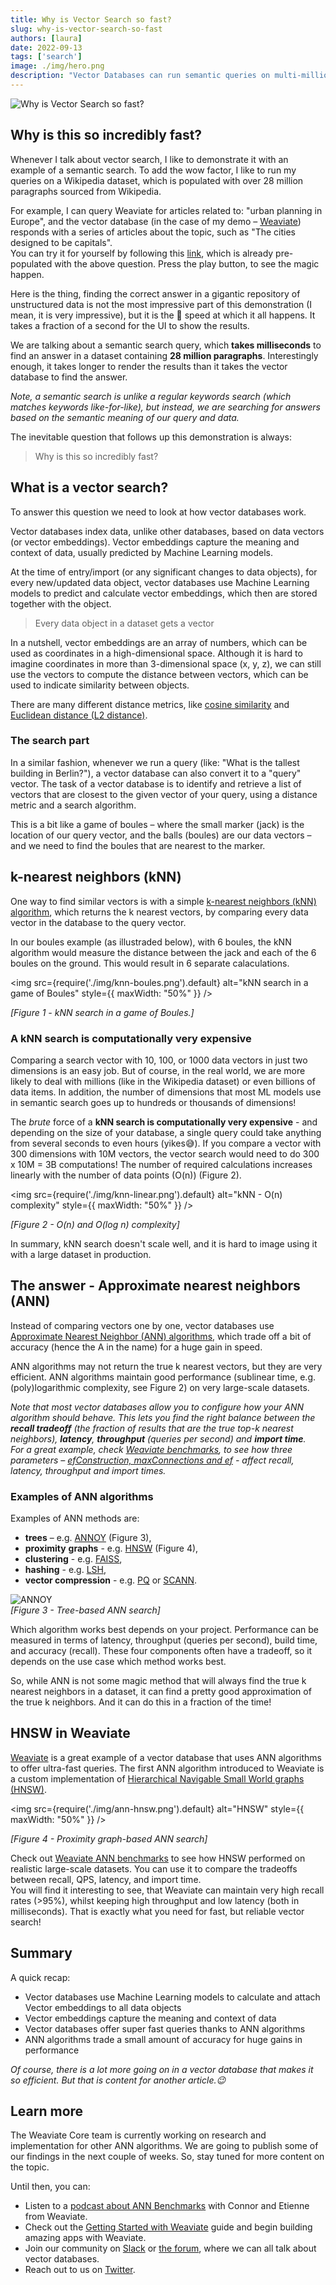 ```yaml
---
title: Why is Vector Search so fast?
slug: why-is-vector-search-so-fast
authors: [laura]
date: 2022-09-13
tags: ['search']
image: ./img/hero.png
description: "Vector Databases can run semantic queries on multi-million datasets in milliseconds. How is that possible?"
---
```

![Why is Vector Search so fast?](./img/hero.png)

<!-- truncate -->

## Why is this so incredibly fast?

Whenever I talk about vector search, I like to demonstrate it with an example of a semantic search. To add the wow factor, I like to run my queries on a Wikipedia dataset, which is populated with over 28 million paragraphs sourced from Wikipedia.

For example, I can query Weaviate for articles related to: "urban planning in Europe", and the vector database (in the case of my demo – [Weaviate](/developers/weaviate/)) responds with a series of articles about the topic, such as "The cities designed to be capitals".<br/>
You can try it for yourself by following this [link](https://link.weaviate.io/3LiVxqp), which is already pre-populated with the above question. Press the play button, to see the magic happen.

Here is the thing, finding the correct answer in a gigantic repository of unstructured data is not the most impressive part of this demonstration (I mean, it is very impressive), but it is the 🚀 speed at which it all happens. It takes a fraction of a second for the UI to show the results.

We are talking about a semantic search query, which **takes milliseconds** to find an answer in a dataset containing **28 million paragraphs**. Interestingly enough, it takes longer to render the results than it takes the vector database to find the answer.

*Note, a semantic search is unlike a regular keywords search (which matches keywords like-for-like), but instead, we are searching for answers based on the semantic meaning of our query and data.*

The inevitable question that follows up this demonstration is always:

> Why is this so incredibly fast?

## What is a vector search?
To answer this question we need to look at how vector databases work.

Vector databases index data, unlike other databases, based on data vectors (or vector embeddings). Vector embeddings capture the meaning and context of data, usually predicted by Machine Learning models.

At the time of entry/import (or any significant changes to data objects), for every new/updated data object, vector databases use Machine Learning models to predict and calculate vector embeddings, which then are stored together with the object.

> Every data object in a dataset gets a vector

In a nutshell, vector embeddings are an array of numbers, which can be used as coordinates in a high-dimensional space. Although it is hard to imagine coordinates in more than 3-dimensional space (x, y, z), we can still use the vectors to compute the distance between vectors, which can be used to indicate similarity between objects. <br/>

There are many different distance metrics, like [cosine similarity](https://en.wikipedia.org/wiki/Cosine_similarity) and [Euclidean distance (L2 distance)](https://en.wikipedia.org/wiki/Euclidean_distance).

### The search part
In a similar fashion, whenever we run a query (like: "What is the tallest building in Berlin?"), a vector database can also convert it to a "query" vector. The task of a vector database is to identify and retrieve a list of vectors that are closest to the given vector of your query, using a distance metric and a search algorithm.

This is a bit like a game of boules – where the small marker (jack) is the location of our query vector, and the balls (boules) are our data vectors – and we need to find the boules that are nearest to the marker.

## k-nearest neighbors (kNN)
One way to find similar vectors is with a simple [k-nearest neighbors (kNN) algorithm](https://en.wikipedia.org/wiki/K-nearest_neighbors_algorithm), which returns the k nearest vectors, by comparing every data vector in the database to the query vector.

In our boules example (as illustraded below), with 6 boules, the kNN algorithm would measure the distance between the jack and each of the 6 boules on the ground. This would result in 6 separate calaculations.

<img
  src={require('./img/knn-boules.png').default}
  alt="kNN search in a game of Boules"
  style={{ maxWidth: "50%" }}
/>

*[Figure 1 - kNN search in a game of Boules.]*

### A kNN search is computationally very expensive
Comparing a search vector with 10, 100, or 1000 data vectors in just two dimensions is an easy job. But of course, in the real world, we are more likely to deal with millions (like in the Wikipedia dataset) or even billions of data items. In addition, the number of dimensions that most ML models use in semantic search goes up to hundreds or thousands of dimensions!

The *brute* force of a **kNN search is computationally very expensive** - and depending on the size of your database, a single query could take anything from several seconds to even hours (yikes😅). If you compare a vector with 300 dimensions with 10M vectors, the vector search would need to do 300 x 10M = 3B computations! The number of required calculations increases linearly with the number of data points (O(n)) (Figure 2).

<img
  src={require('./img/knn-linear.png').default}
  alt="kNN - O(n) complexity"
  style={{ maxWidth: "50%" }}
/>

*[Figure 2 - O(n) and O(log n) complexity]*

In summary, kNN search doesn't scale well, and it is hard to image using it with a large dataset in production.

## The answer - Approximate nearest neighbors (ANN)
Instead of comparing vectors one by one, vector databases use [Approximate Nearest Neighbor (ANN) algorithms](https://en.wikipedia.org/wiki/Nearest_neighbor_search#Approximation_methods), which trade off a bit of accuracy (hence the A in the name) for a huge gain in speed.

ANN algorithms may not return the true k nearest vectors, but they are very efficient. ANN algorithms maintain good performance (sublinear time, e.g. (poly)logarithmic complexity, see Figure 2) on very large-scale datasets.

*Note that most vector databases allow you to configure how your ANN algorithm should behave. This lets you find the right balance between the **recall tradeoff** (the fraction of results that are the true top-k nearest neighbors), **latency**, **throughput** (queries per second) and **import time**.*<br/>
*For a great example, check [Weaviate benchmarks](/developers/weaviate/benchmarks/ann#sift1m-1m-128d-vectors-l2-distance), to see how three parameters – [efConstruction, maxConnections and ef](/developers/weaviate/benchmarks/ann#what-is-being-measured) - affect recall, latency, throughput and import times.*

### Examples of ANN algorithms
Examples of ANN methods are:
* **trees** – e.g. [ANNOY](https://github.com/spotify/annoy) (Figure 3),
* **proximity** **graphs** - e.g. [HNSW](https://arxiv.org/abs/1603.09320) (Figure 4),
* **clustering** - e.g. [FAISS](https://github.com/facebookresearch/faiss),
* **hashing** - e.g. [LSH](https://en.wikipedia.org/wiki/Locality-sensitive_hashing),
* **vector compression** - e.g. [PQ](https://ieeexplore.ieee.org/document/5432202) or [SCANN](https://ai.googleblog.com/2020/07/announcing-scann-efficient-vector.html).

![ANNOY](./img/ann-annoy.png)<br/>
*[Figure 3 - Tree-based ANN search]*

Which algorithm works best depends on your project. Performance can be measured in terms of latency, throughput (queries per second), build time, and accuracy (recall). These four components often have a tradeoff, so it depends on the use case which method works best.

So, while ANN is not some magic method that will always find the true k nearest neighbors in a dataset, it can find a pretty good approximation of the true k neighbors. And it can do this in a fraction of the time!

## HNSW in Weaviate
[Weaviate](/developers/weaviate/) is a great example of a vector database that uses ANN algorithms to offer ultra-fast queries. The first ANN algorithm introduced to Weaviate is a custom implementation of [Hierarchical Navigable Small World graphs (HNSW)](/developers/weaviate/concepts/vector-index#hnsw).

<img
  src={require('./img/ann-hnsw.png').default}
  alt="HNSW"
  style={{ maxWidth: "50%" }}
/>

*[Figure 4 - Proximity graph-based ANN search]*

Check out [Weaviate ANN benchmarks](/developers/weaviate/benchmarks/ann) to see how HNSW performed on realistic large-scale datasets. You can use it to compare the tradeoffs between recall, QPS, latency, and import time.<br/>
You will find it interesting to see, that Weaviate can maintain very high recall rates (>95%), whilst keeping high throughput and low latency (both in milliseconds). That is exactly what you need for fast, but reliable vector search!

## Summary
A quick recap:
* Vector databases use Machine Learning models to calculate and attach Vector embeddings to all data objects
* Vector embeddings capture the meaning and context of data
* Vector databases offer super fast queries thanks to ANN algorithms
* ANN algorithms trade a small amount of accuracy for huge gains in performance

*Of course, there is a lot more going on in a vector database that makes it so efficient. But that is content for another article.😉*

## Learn more
The Weaviate Core team is currently working on research and implementation for other ANN algorithms. We are going to publish some of our findings in the next couple of weeks. So, stay tuned for more content on the topic.

Until then, you can:
* Listen to a [podcast about ANN Benchmarks](https://youtu.be/kG3ji89AFyQ) with Connor and Etienne from Weaviate.
* Check out the [Getting Started with Weaviate](/developers/weaviate/quickstart) guide and begin building amazing apps with Weaviate.
* Join our community on [Slack](https://weaviate.io/slack) or [the forum](https://forum.weaviate.io/), where we can all talk about vector databases.
* Reach out to us on [Twitter](https://twitter.com/weaviate_io).


<Ending />
